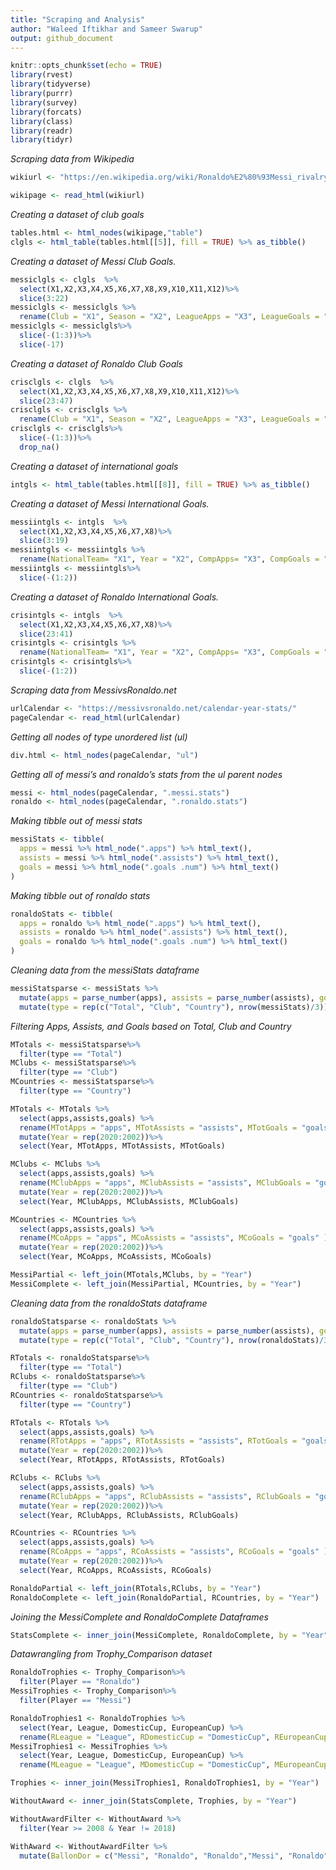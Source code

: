 ```yaml
---
title: "Scraping and Analysis"
author: "Waleed Iftikhar and Sameer Swarup"
output: github_document
---
```


```r
knitr::opts_chunk$set(echo = TRUE)
library(rvest)
library(tidyverse)
library(purrr)
library(survey)
library(forcats)
library(class)
library(readr)
library(tidyr)
```

*Scraping data from Wikipedia*
```r
wikiurl <- "https://en.wikipedia.org/wiki/Ronaldo%E2%80%93Messi_rivalry#Club_statistics"
```

```r
wikipage <- read_html(wikiurl)
```

*Creating a dataset of club goals*
```r
tables.html <- html_nodes(wikipage,"table")
clgls <- html_table(tables.html[[5]], fill = TRUE) %>% as_tibble()
```

*Creating a dataset of Messi Club Goals.*
```r
messiclgls <- clgls  %>%
  select(X1,X2,X3,X4,X5,X6,X7,X8,X9,X10,X11,X12)%>%
  slice(3:22)
messiclgls <- messiclgls %>%
  rename(Club = "X1", Season = "X2", LeagueApps = "X3", LeagueGoals = "X4", CupApps = "X5", CupGoals = "X6",EuropeApps = "X7", EuropeGoals = "X8",OtherApps = "X9", OtherGoals = "X10",TotalApps = "X11", TotalGoals = "X12" )
messiclgls <- messiclgls%>%
  slice(-(1:3))%>%
  slice(-17)
```

*Creating a dataset of Ronaldo Club Goals*
```r
crisclgls <- clgls  %>%
  select(X1,X2,X3,X4,X5,X6,X7,X8,X9,X10,X11,X12)%>%
  slice(23:47)
crisclgls <- crisclgls %>%
  rename(Club = "X1", Season = "X2", LeagueApps = "X3", LeagueGoals = "X4", CupApps = "X5", CupGoals = "X6",EuropeApps = "X7", EuropeGoals = "X8",OtherApps = "X9", OtherGoals = "X10",TotalApps = "X11", TotalGoals = "X12" )
crisclgls <- crisclgls%>%
  slice(-(1:3))%>%
  drop_na()
```

*Creating a dataset of international goals*
```r
intgls <- html_table(tables.html[[8]], fill = TRUE) %>% as_tibble()
```

*Creating a dataset of Messi International Goals.*
```r
messiintgls <- intgls  %>%
  select(X1,X2,X3,X4,X5,X6,X7,X8)%>%
  slice(3:19)
messiintgls <- messiintgls %>%
  rename(NationalTeam= "X1", Year = "X2", CompApps= "X3", CompGoals = "X4", FrndApps = "X5", FrndGoals = "X6",TotalApps = "X7", TotalGoals = "X8")
messiintgls <- messiintgls%>%
  slice(-(1:2))
```

*Creating a dataset of Ronaldo International Goals.*
```r
crisintgls <- intgls  %>%
  select(X1,X2,X3,X4,X5,X6,X7,X8)%>%
  slice(23:41)
crisintgls <- crisintgls %>%
  rename(NationalTeam= "X1", Year = "X2", CompApps= "X3", CompGoals = "X4", FrndApps = "X5", FrndGoals = "X6",TotalApps = "X7", TotalGoals = "X8")
crisintgls <- crisintgls%>%
  slice(-(1:2))
```

*Scraping data from MessivsRonaldo.net*
```r
urlCalendar <- "https://messivsronaldo.net/calendar-year-stats/"
pageCalendar <- read_html(urlCalendar)
```

*Getting all nodes of type unordered list (ul)*
```r
div.html <- html_nodes(pageCalendar, "ul")
```
*Getting all of messi's and ronaldo's stats from the ul parent nodes*
```r
messi <- html_nodes(pageCalendar, ".messi.stats")
ronaldo <- html_nodes(pageCalendar, ".ronaldo.stats")
```

*Making tibble out of messi stats*
```r
messiStats <- tibble(
  apps = messi %>% html_node(".apps") %>% html_text(),
  assists = messi %>% html_node(".assists") %>% html_text(),
  goals = messi %>% html_node(".goals .num") %>% html_text()
)
```

*Making tibble out of ronaldo stats*
```r
ronaldoStats <- tibble(
  apps = ronaldo %>% html_node(".apps") %>% html_text(),
  assists = ronaldo %>% html_node(".assists") %>% html_text(),
  goals = ronaldo %>% html_node(".goals .num") %>% html_text()
)
```

*Cleaning data from the messiStats dataframe*
```r
messiStatsparse <- messiStats %>%
  mutate(apps = parse_number(apps), assists = parse_number(assists), goals = parse_number(goals))%>%
  mutate(type = rep(c("Total", "Club", "Country"), nrow(messiStats)/3))
```

*Filtering Apps, Assists, and Goals based on Total, Club and Country*
```r
MTotals <- messiStatsparse%>%
  filter(type == "Total")
MClubs <- messiStatsparse%>%
  filter(type == "Club")
MCountries <- messiStatsparse%>%
  filter(type == "Country")
```

```r
MTotals <- MTotals %>%
  select(apps,assists,goals) %>%
  rename(MTotApps = "apps", MTotAssists = "assists", MTotGoals = "goals" )%>%
  mutate(Year = rep(2020:2002))%>%
  select(Year, MTotApps, MTotAssists, MTotGoals)
```

```r
MClubs <- MClubs %>%
  select(apps,assists,goals) %>%
  rename(MClubApps = "apps", MClubAssists = "assists", MClubGoals = "goals" )%>%
  mutate(Year = rep(2020:2002))%>%
  select(Year, MClubApps, MClubAssists, MClubGoals)
```

```r
MCountries <- MCountries %>%
  select(apps,assists,goals) %>%
  rename(MCoApps = "apps", MCoAssists = "assists", MCoGoals = "goals" )%>%
  mutate(Year = rep(2020:2002))%>%
  select(Year, MCoApps, MCoAssists, MCoGoals)
```

```r
MessiPartial <- left_join(MTotals,MClubs, by = "Year")
MessiComplete <- left_join(MessiPartial, MCountries, by = "Year")
```

*Cleaning data from the ronaldoStats dataframe*
```r
ronaldoStatsparse <- ronaldoStats %>%
  mutate(apps = parse_number(apps), assists = parse_number(assists), goals = parse_number(goals))%>%
  mutate(type = rep(c("Total", "Club", "Country"), nrow(ronaldoStats)/3))
```

```r
RTotals <- ronaldoStatsparse%>%
  filter(type == "Total")
RClubs <- ronaldoStatsparse%>%
  filter(type == "Club")
RCountries <- ronaldoStatsparse%>%
  filter(type == "Country")
```

```r
RTotals <- RTotals %>%
  select(apps,assists,goals) %>%
  rename(RTotApps = "apps", RTotAssists = "assists", RTotGoals = "goals" )%>%
  mutate(Year = rep(2020:2002))%>%
  select(Year, RTotApps, RTotAssists, RTotGoals)
```

```r
RClubs <- RClubs %>%
  select(apps,assists,goals) %>%
  rename(RClubApps = "apps", RClubAssists = "assists", RClubGoals = "goals" )%>%
  mutate(Year = rep(2020:2002))%>%
  select(Year, RClubApps, RClubAssists, RClubGoals)
```

```r
RCountries <- RCountries %>%
  select(apps,assists,goals) %>%
  rename(RCoApps = "apps", RCoAssists = "assists", RCoGoals = "goals" )%>%
  mutate(Year = rep(2020:2002))%>%
  select(Year, RCoApps, RCoAssists, RCoGoals)
```

```r
RonaldoPartial <- left_join(RTotals,RClubs, by = "Year")
RonaldoComplete <- left_join(RonaldoPartial, RCountries, by = "Year")
```

*Joining the MessiComplete and RonaldoComplete Dataframes*
```r
StatsComplete <- inner_join(MessiComplete, RonaldoComplete, by = "Year")
```

*Datawrangling from Trophy_Comparison dataset*
```r
RonaldoTrophies <- Trophy_Comparison%>%
  filter(Player == "Ronaldo")
MessiTrophies <- Trophy_Comparison%>%
  filter(Player == "Messi")
```

```r
RonaldoTrophies1 <- RonaldoTrophies %>%
  select(Year, League, DomesticCup, EuropeanCup) %>%
  rename(RLeague = "League", RDomesticCup = "DomesticCup", REuropeanCup = "EuropeanCup")
MessiTrophies1 <- MessiTrophies %>%
  select(Year, League, DomesticCup, EuropeanCup) %>%
  rename(MLeague = "League", MDomesticCup = "DomesticCup", MEuropeanCup = "EuropeanCup")
```

```r
Trophies <- inner_join(MessiTrophies1, RonaldoTrophies1, by = "Year")
```

```r
WithoutAward <- inner_join(StatsComplete, Trophies, by = "Year")
```

```r
WithoutAwardFilter <- WithoutAward %>%
  filter(Year >= 2008 & Year != 2018)
```

```r
WithAward <- WithoutAwardFilter %>%
  mutate(BallonDor = c("Messi", "Ronaldo", "Ronaldo","Messi", "Ronaldo", "Ronaldo", "Messi", "Messi", "Messi", "Messi", "Ronaldo"))
```

```r

```
